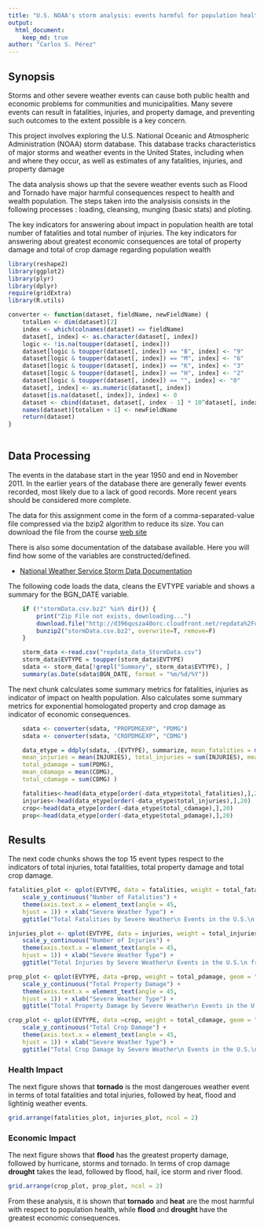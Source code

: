 ```yaml
---
title: "U.S. NOAA's storm analysis: events harmful for population health and with great economic consequences"
output: 
  html_document:
    keep_md: true
author: "Carlos S. Pérez"
---
```


## Synopsis

Storms and other severe weather events can cause both public health and economic problems for communities and municipalities. 
Many severe events can result in fatalities, injuries, and property damage, and preventing such outcomes to the extent possible is a key concern.

This project involves exploring the U.S. National Oceanic and Atmospheric Administration (NOAA) storm database. 
This database tracks characteristics of major storms and weather events in the United States, including when and where they occur, as well as estimates of any fatalities, injuries, and property damage

The data analysis shows up that the severe weather events such as Flood and Tornado have major harmful consequences respect to health and wealth population. 
The steps taken into the analysisis consists in the following processes : loading, cleansing, munging (basic stats) and ploting.

The key indicators for answering about impact in population health are total number of fatalities and total number of injuries. The key indicators for answering about greatest economic consequences are total of property damage and total of crop damage regarding population wealth

```r

library(reshape2)
library(ggplot2)
library(plyr)
library(dplyr)
require(gridExtra)
library(R.utils)

converter <- function(dataset, fieldName, newFieldName) {
    totalLen <- dim(dataset)[2]
    index <- which(colnames(dataset) == fieldName)
    dataset[, index] <- as.character(dataset[, index])
    logic <- !is.na(toupper(dataset[, index]))
    dataset[logic & toupper(dataset[, index]) == "B", index] <- "9"
    dataset[logic & toupper(dataset[, index]) == "M", index] <- "6"
    dataset[logic & toupper(dataset[, index]) == "K", index] <- "3"
    dataset[logic & toupper(dataset[, index]) == "H", index] <- "2"
    dataset[logic & toupper(dataset[, index]) == "", index] <- "0"
    dataset[, index] <- as.numeric(dataset[, index])
    dataset[is.na(dataset[, index]), index] <- 0
    dataset <- cbind(dataset, dataset[, index - 1] * 10^dataset[, index])
    names(dataset)[totalLen + 1] <- newFieldName
    return(dataset)
}
 
```

## Data Processing

The events in the database start in the year 1950 and end in November 2011. 
In the earlier years of the database there are generally fewer events recorded, most likely due to a lack of good records. More recent years should be considered more complete. 

The data for this assignment come in the form of a comma-separated-value file compressed via the bzip2 algorithm to reduce its size. 
You can download the file from the course [web site](https://d396qusza40orc.cloudfront.net/repdata%2Fdata%2FStormData.csv.bz2)

There is also some documentation of the database available. Here you will find how some of the variables are constructed/defined.

+ [National Weather Service Storm Data Documentation](https://d396qusza40orc.cloudfront.net/repdata%2Fpeer2_doc%2Fpd01016005curr.pdf)

The following code loads the data, cleans the EVTYPE variable and shows a summary for the BGN_DATE variable.

```r
  
	if (!"stormData.csv.bz2" %in% dir()) {
	    print("Zip File not exists, downloading...")
	    download.file("http://d396qusza40orc.cloudfront.net/repdata%2Fdata%2FStormData.csv.bz2", destfile = "stormData.csv.bz2")
	    bunzip2("stormData.csv.bz2", overwrite=T, remove=F)
	}

    storm_data <-read.csv("repdata_data_StormData.csv")
    storm_data$EVTYPE = toupper(storm_data$EVTYPE)
    sdata <- storm_data[!grepl("Summary", storm_data$EVTYPE), ]
	summary(as.Date(sdata$BGN_DATE, format = "%m/%d/%Y"))

```
The next chunk calculates some summary metrics for fatalities, injuries as indicator of impact on health population. 
Also calculates some summary metrics for exponential homologated property and crop damage as indicator of economic consequences.


```r
	
	sdata <- converter(sdata, "PROPDMGEXP", "PDMG")	
	sdata <- converter(sdata, "CROPDMGEXP", "CDMG")

	data_etype = ddply(sdata, .(EVTYPE), summarize, mean_fatalities = mean(FATALITIES), total_fatalities = sum(FATALITIES), 
    mean_injuries = mean(INJURIES), total_injuries = sum(INJURIES), mean_pdamage = mean(PDMG), 
    total_pdamage = sum(PDMG),
    mean_cdamage = mean(CDMG), 
    total_cdamage = sum(CDMG) )

	fatalities<-head(data_etype[order(-data_etype$total_fatalities),],20)
	injuries<-head(data_etype[order(-data_etype$total_injuries),],20)
	crop<-head(data_etype[order(-data_etype$total_cdamage),],20)
	prop<-head(data_etype[order(-data_etype$total_pdamage),],20)

```

## Results 

The next code chunks shows the top 15 event types respect to the indicators of total injuries, total fatalities, total property damage and total crop damage. 

```r
fatalities_plot <- qplot(EVTYPE, data = fatalities, weight = total_fatalities, geom = "bar", binwidth = 1) + 
    scale_y_continuous("Number of Fatalities") + 
    theme(axis.text.x = element_text(angle = 45, 
    hjust = 1)) + xlab("Severe Weather Type") + 
    ggtitle("Total Fatalities by Severe Weather\n Events in the U.S.\n from 1995 - 2011")

injuries_plot <- qplot(EVTYPE, data = injuries, weight = total_injuries, geom = "bar", binwidth = 1) + 
    scale_y_continuous("Number of Injuries") + 
    theme(axis.text.x = element_text(angle = 45, 
    hjust = 1)) + xlab("Severe Weather Type") + 
    ggtitle("Total Injuries by Severe Weather\n Events in the U.S.\n from 1995 - 2011")

prop_plot <- qplot(EVTYPE, data =prop, weight = total_pdamage, geom = "bar", binwidth = 1) + 
    scale_y_continuous("Total Property Damage") + 
    theme(axis.text.x = element_text(angle = 45, 
    hjust = 1)) + xlab("Severe Weather Type") + 
    ggtitle("Total Property Damage by Severe Weather\n Events in the U.S.\n from 1995 - 2011")

crop_plot <- qplot(EVTYPE, data =crop, weight = total_cdamage, geom = "bar", binwidth = 1) + 
    scale_y_continuous("Total Crop Damage") + 
    theme(axis.text.x = element_text(angle = 45, 
    hjust = 1)) + xlab("Severe Weather Type") + 
    ggtitle("Total Crop Damage by Severe Weather\n Events in the U.S.\n from 1995 - 2011")
```

### Health Impact

The next figure shows that **tornado** is the most dangeroues weather event in terms of total fatalities and total injuries, followed by heat, flood and lightinig weather events. 
 

```r

grid.arrange(fatalities_plot, injuries_plot, ncol = 2)

```

### Economic Impact 

The next figure shows that **flood** has the greatest property damage, followed by hurricane, storms and tornado. In terms of crop damage **drought** takes the lead, followed by flood, hail, ice storm and river flood.

```r

grid.arrange(crop_plot, prop_plot, ncol = 2)

```

From these analysis, it is shown that **tornado** and **heat** are the most harmful with respect to population health, while **flood** and **drought** have the greatest economic consequences.

